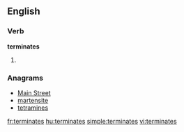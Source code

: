 
==English==

===Verb===
'''terminates'''

# {{third-person singular of|[[terminate]]}}

===Anagrams===
* [[Main Street#English|Main Street]]
* [[martensite#English|martensite]]
* [[tetramines#English|tetramines]]

[[fr:terminates]]
[[hu:terminates]]
[[simple:terminates]]
[[vi:terminates]]